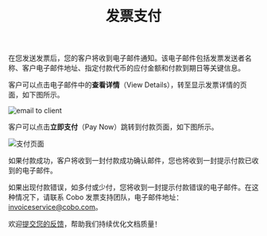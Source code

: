 ﻿---
title: "发票支付"
sidebarTitle: "发票支付"
lang: "zh-hans"
description: "了解客户如何通过电子邮件支付发票，查看付款状态和处理付款错误的步骤。"
---
在您发送发票后，您的客户将收到电子邮件通知。该电子邮件包括发票发送者名称、客户电子邮件地址、指定付款代币的应付金额和付款到期日等关键信息。

客户可以点击电子邮件中的**查看详情**（View Details），转至显示发票详情的页面，如下图所示。

<img src="/en/images/portal-apps/invoicing/pay_an_invoice.png" className="screenshot_full_screen" alt="email to client"/>

客户可以点击**立即支付**（Pay Now）跳转到付款页面，如下图所示。

<img src="/cn/images/portal-apps/invoicing/pay_now.png" className="screenshot_full_screen" alt="支付页面"/>

如果付款成功，客户将收到一封付款成功确认邮件，您也将收到一封提示付款已收到的电子邮件。

如果出现付款错误，如多付或少付，您将收到一封提示付款错误的电子邮件。在这种情况下，请联系 Cobo 发票支持团队，电子邮件地址：[invoiceservice@cobo.com](mailto:invoiceservice@cobo.com)。

<Tip>欢迎[提交您的反馈](https://forms.zohopublic.com/cobo/form/DocumentFeedbackForm/formperma/QvLOhxJv1_JMsJ-1dleZ8Itb_7rzN-LtgvsDdxosoVI?referrername=manuals)，帮助我们持续优化文档质量！</Tip>